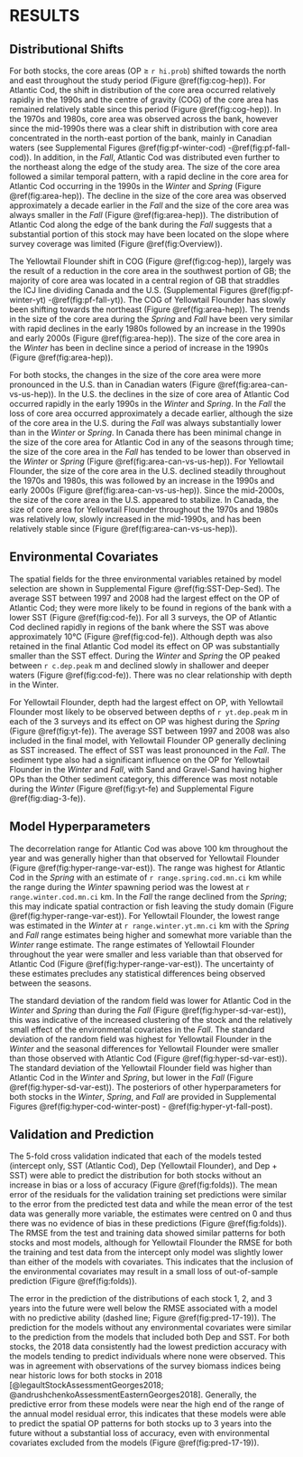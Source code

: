 # RESULTS {#ref-results}

## Distributional Shifts

For both stocks, the core areas (OP $\geq$ `r hi.prob`) shifted towards the north and east throughout the study period (Figure \@ref(fig:cog-hep)).  For Atlantic Cod, the shift in distribution of the core area occurred relatively rapidly in the 1990s and the centre of gravity (COG) of the core area has remained relatively stable since this period (Figure \@ref(fig:cog-hep)). In the 1970s and 1980s, core area was observed across the bank, however since the mid-1990s there was a clear shift in distribution with core area concentrated in the north-east portion of the bank, mainly in Canadian waters (see Supplemental Figures \@ref(fig:pf-winter-cod) -\@ref(fig:pf-fall-cod)). In addition, in the *Fall*, Atlantic Cod was distributed even further to the northeast along the edge of the study area. The size of the core area followed a similar temporal pattern, with a rapid decline in the core area for Atlantic Cod occurring in the 1990s in the *Winter* and *Spring* (Figure \@ref(fig:area-hep)). The decline in the size of the core area was observed approximately a decade earlier in the *Fall* and the size of the core area was always smaller in the *Fall* (Figure \@ref(fig:area-hep)). The distribution of Atlantic Cod along the edge of the bank during the *Fall* suggests that a substantial portion of this stock may have been located on the slope where survey coverage was limited (Figure \@ref(fig:Overview)).

The Yellowtail Flounder shift in COG (Figure \@ref(fig:cog-hep)), largely was the result of a reduction in the core area in the southwest portion of GB; the majority of core area was located in a central region of GB that straddles the ICJ line dividing Canada and the U.S. (Supplemental Figures \@ref(fig:pf-winter-yt) -\@ref(fig:pf-fall-yt)). The COG of Yellowtail Flounder has slowly been shifting towards the northeast (Figure \@ref(fig:area-hep)). The trends in the size of the core area during the *Spring* and *Fall* have been very similar with rapid declines in the early 1980s followed by an increase in the 1990s and early 2000s (Figure \@ref(fig:area-hep)). The size of the core area in the *Winter* has been in decline since a period of increase in the 1990s (Figure \@ref(fig:area-hep)).

For both stocks, the changes in the size of the core area were more pronounced in the U.S. than in Canadian waters (Figure \@ref(fig:area-can-vs-us-hep)). In the U.S. the declines in the size of core area of Atlantic Cod occurred rapidly in the early 1990s in the *Winter* and *Spring*. In the *Fall* the loss of core area occurred approximately a decade earlier, although the size of the core area in the U.S. during the *Fall* was always substantially lower than in the *Winter* or *Spring*. In Canada there has been minimal change in the size of the core area for Atlantic Cod in any of the seasons through time; the size of the core area in the *Fall* has tended to be lower than observed in the *Winter* or *Spring* (Figure \@ref(fig:area-can-vs-us-hep)). For Yellowtail Flounder, the size of the core area in the U.S. declined steadily throughout the 1970s and 1980s, this was followed by an increase in the 1990s and early 2000s (Figure \@ref(fig:area-can-vs-us-hep)). Since the mid-2000s, the size of the core area in the U.S. appeared to stabilize. In Canada, the size of core area for Yellowtail Flounder throughout the 1970s and 1980s was relatively low, slowly increased in the mid-1990s, and has been relatively stable since (Figure \@ref(fig:area-can-vs-us-hep)).

## Environmental Covariates

The spatial fields for the three environmental variables retained by model selection are shown in Supplemental Figure \@ref(fig:SST-Dep-Sed). The average SST between 1997 and 2008 had the largest effect on the OP of Atlantic Cod; they were more likely to be found in regions of the bank with a lower SST (Figure \@ref(fig:cod-fe)). For all 3 surveys, the OP of Atlantic Cod declined rapidly in regions of the bank where the SST was above approximately 10°C (Figure \@ref(fig:cod-fe)). Although depth was also retained in the final Atlantic Cod model its effect on OP was substantially smaller than the SST effect. During the *Winter* and *Spring* the OP peaked between `r c.dep.peak` m and declined slowly in shallower and deeper waters (Figure \@ref(fig:cod-fe)). There was no clear relationship with depth in the Winter.

For Yellowtail Flounder, depth had the largest effect on OP, with Yellowtail Flounder most likely to be observed between depths of `r yt.dep.peak` m in each of the 3 surveys and its effect on OP was highest during the *Spring* (Figure \@ref(fig:yt-fe)). The average SST between 1997 and 2008 was also included in the final model, with Yellowtail Flounder OP generally declining as SST increased. The effect of SST was least pronounced in the *Fall*. The sediment type also had a significant influence on the OP for Yellowtail Flounder in the *Winter* and *Fall*, with Sand and Gravel-Sand having higher OPs than the Other sediment category, this difference was most notable during the *Winter* (Figure \@ref(fig:yt-fe) and Supplemental Figure \@ref(fig:diag-3-fe)).

## Model Hyperparameters

The decorrelation range for Atlantic Cod was above 100 km throughout the year and was generally higher than that observed for Yellowtail Flounder (Figure \@ref(fig:hyper-range-var-est)). The range was highest for Atlantic Cod in the *Spring* with an estimate of `r range.spring.cod.mn.ci` km while the range during the *Winter* spawning period was the lowest at `r range.winter.cod.mn.ci` km. In the *Fall* the range declined from the *Spring*; this may indicate spatial contraction or fish leaving the study domain (Figure \@ref(fig:hyper-range-var-est)). For Yellowtail Flounder, the lowest range was estimated in the *Winter* at `r range.winter.yt.mn.ci` km with the *Spring* and *Fall* range estimates being higher and somewhat more variable than the *Winter* range estimate. The range estimates of Yellowtail Flounder throughout the year were smaller and less variable than that observed for Atlantic Cod (Figure \@ref(fig:hyper-range-var-est)). The uncertainty of these estimates precludes any statistical differences being observed between the seasons.

The standard deviation of the random field was lower for Atlantic Cod in the *Winter* and *Spring* than during the *Fall* (Figure \@ref(fig:hyper-sd-var-est)), this was indicative of the increased clustering of the stock and the relatively small effect of the environmental covariates in the *Fall*. The standard deviation of the random field was highest for Yellowtail Flounder in the *Winter* and the seasonal differences for Yellowtail Flounder were smaller than those observed with Atlantic Cod (Figure \@ref(fig:hyper-sd-var-est)). The standard deviation of the Yellowtail Flounder field was higher than Atlantic Cod in the *Winter* and *Spring*, but lower in the *Fall* (Figure \@ref(fig:hyper-sd-var-est)). The posteriors of other hyperparameters for both stocks in the *Winter*, *Spring*, and *Fall* are provided in Supplemental Figures \@ref(fig:hyper-cod-winter-post) - \@ref(fig:hyper-yt-fall-post).

## Validation and Prediction

The 5-fold cross validation indicated that each of the models tested (intercept only, SST (Atlantic Cod), Dep (Yellowtail Flounder), and Dep + SST) were able to predict the distribution for both stocks without an increase in bias or a loss of accuracy (Figure \@ref(fig:folds)). The mean error of the residuals for the validation training set predictions were similar to the error from the predicted test data and while the mean error of the test data was generally more variable, the estimates were centred on 0 and thus there was no evidence of bias in these predictions (Figure \@ref(fig:folds)). The RMSE from the test and training data showed similar patterns for both stocks and most models, although for Yellowtail Flounder the RMSE for both the training and test data from the intercept only model was slightly lower than either of the models with covariates. This indicates that the inclusion of the environmental covariates may result in a small loss of out-of-sample prediction (Figure \@ref(fig:folds)).

The error in the prediction of the distributions of each stock 1, 2, and 3 years into the future were well below the RMSE associated with a model with no predictive ability (dashed line; Figure \@ref(fig:pred-17-19)). The prediction for the models without any environmental covariates were similar to the prediction from the models that included both Dep and SST.  For both stocks, the 2018 data consistently had the lowest prediction accuracy with the models tending to predict individuals where none were observed. This was in agreement with observations of the survey biomass indices being near historic lows for both stocks in 2018 [@legaultStockAssessmentGeorges2018; @andrushchenkoAssessmentEasternGeorges2018]. Generally, the predictive error from these models were near the high end of the range of the annual model residual error, this indicates that these models were able to predict the spatial OP patterns for both stocks up to 3 years into the future without a substantial loss of accuracy, even with environmental covariates excluded from the models (Figure \@ref(fig:pred-17-19)).
